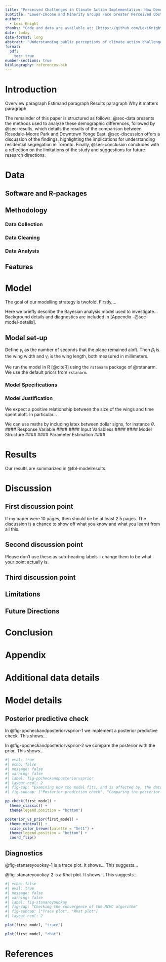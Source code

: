 ```yaml
---
title: "Perceived Challenges in Climate Action Implementation: How Demographics and Income Influence Barriers to Policy Uptake"
subtitle: "Lower-Income and Minority Groups Face Greater Perceived Obstacles to Climate Solutions"
author: 
  - Lexi Knight
thanks: "Code and data are available at: [https://github.com/LexiKnight/climate_challenges_toronto](https://github.com/LexiKnight/climate_challenges_toronto)."
date: today
date-format: long
abstract: "Understanding public perceptions of climate action challenges is crucial for effective policy design and community engagement. This study analyzes survey responses from diverse demographic groups to identify which climate actions—across buildings, energy, transportation, consumption, and greenspace—are perceived as the most difficult to implement. We found that lower-income individuals and racial minority groups reported greater barriers, particularly in adopting energy-efficient technologies and sustainable transportation. These findings highlight the need for equitable and targeted policy support to ensure that climate initiatives are accessible and feasible for all members of society."
format:
  pdf:
    toc: true
number-sections: true
bibliography: references.bib
---
```


# Introduction

Overview paragraph
Estimand paragraph
Results paragraph
Why it matters paragraph

The remainder of this paper is structured as follows: @sec-data presents the methods used to analyze these demographic differences, followed by @sec-results, which details the results of the comparison between Rosedale-Moore Park and Downtown Yonge East. @sec-discussion offers a discussion of the findings, highlighting the implications for understanding residential segregation in Toronto. Finally, @sec-conclusion concludes with a reflection on the limitations of the study and suggestions for future research directions.






# Data {#sec-data}
## Software and R-packages
## Methodology 
### Data Collection
### Data Cleaning
### Data Analysis
## Features
### 


# Model {#sec-model}

The goal of our modelling strategy is twofold. Firstly,...

Here we briefly describe the Bayesian analysis model used to investigate... Background details and diagnostics are included in [Appendix -@sec-model-details].

## Model set-up

Define $y_i$ as the number of seconds that the plane remained aloft. Then $\beta_i$ is the wing width and $\gamma_i$ is the wing length, both measured in millimeters.  

\begin{align} 
y_i|\mu_i, \sigma &\sim \mbox{Normal}(\mu_i, \sigma) \\
\mu_i &= \alpha + \beta_i + \gamma_i\\
\alpha &\sim \mbox{Normal}(0, 2.5) \\
\beta &\sim \mbox{Normal}(0, 2.5) \\
\gamma &\sim \mbox{Normal}(0, 2.5) \\
\sigma &\sim \mbox{Exponential}(1)
\end{align}

We run the model in R [@citeR] using the `rstanarm` package of @rstanarm. We use the default priors from `rstanarm`.


### Model Specifications ###
### Model Justification 
We expect a positive relationship between the size of the wings and time spent aloft. In particular...

We can use maths by including latex between dollar signs, for instance $\theta$.
#### Response Variable ####
#### Input Variabless ####
#### Model Structure ####
#### Parameter Estimation ####

# Results
Our results are summarized in @tbl-modelresults.


# Discussion

## First discussion point {#sec-first-point}

If my paper were 10 pages, then should be be at least 2.5 pages. The discussion is a chance to show off what you know and what you learnt from all this. 

## Second discussion point

Please don't use these as sub-heading labels - change them to be what your point actually is.

## Third discussion point

## Limitations

## Future Directions

# Conclusion {#sec-conclusion}


\newpage

\appendix

# Appendix {#sec-appendix}

\newpage

# Additional data details

# Model details {#sec-model-details}

## Posterior predictive check

In @fig-ppcheckandposteriorvsprior-1 we implement a posterior predictive check. This shows...

In @fig-ppcheckandposteriorvsprior-2 we compare the posterior with the prior. This shows... 

```r
#| eval: true
#| echo: false
#| message: false
#| warning: false
#| label: fig-ppcheckandposteriorvsprior
#| layout-ncol: 2
#| fig-cap: "Examining how the model fits, and is affected by, the data"
#| fig-subcap: ["Posterior prediction check", "Comparing the posterior with the prior"]

pp_check(first_model) +
  theme_classic() +
  theme(legend.position = "bottom")

posterior_vs_prior(first_model) +
  theme_minimal() +
  scale_color_brewer(palette = "Set1") +
  theme(legend.position = "bottom") +
  coord_flip()
```

## Diagnostics

@fig-stanareyouokay-1 is a trace plot. It shows... This suggests...

@fig-stanareyouokay-2 is a Rhat plot. It shows... This suggests...

```r
#| echo: false
#| eval: true
#| message: false
#| warning: false
#| label: fig-stanareyouokay
#| fig-cap: "Checking the convergence of the MCMC algorithm"
#| fig-subcap: ["Trace plot", "Rhat plot"]
#| layout-ncol: 2

plot(first_model, "trace")

plot(first_model, "rhat")
```


\newpage


# References


